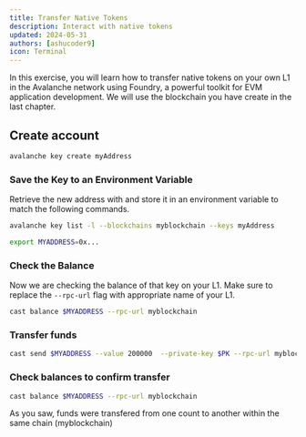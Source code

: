 ```yaml
---
title: Transfer Native Tokens
description: Interact with native tokens 
updated: 2024-05-31
authors: [ashucoder9]
icon: Terminal
---
```


In this exercise, you will learn how to transfer native tokens on your own L1 in the Avalanche network using Foundry, a powerful toolkit for EVM application development. We will use the blockchain you have create in the last chapter.

<Steps>
<Step>

## Create account
```bash
avalanche key create myAddress
```

</Step>
<Step>

### Save the Key to an Environment Variable

Retrieve the new address with and store it in an environment variable to match the following commands.
 
```bash
avalanche key list -l --blockchains myblockchain --keys myAddress
```

```bash
export MYADDRESS=0x...
```

</Step>
<Step>

### Check the Balance

Now we are checking the balance of that key on your L1. Make sure to replace the `--rpc-url` flag with appropriate name of your L1.

```bash
cast balance $MYADDRESS --rpc-url myblockchain
```

</Step>
<Step>

### Transfer funds

```bash
cast send $MYADDRESS --value 200000  --private-key $PK --rpc-url myblockchain
```

</Step>
<Step>

### Check balances to confirm transfer

```bash
cast balance $MYADDRESS --rpc-url myblockchain
```

</Step>
</Steps>

As you saw, funds were transfered from one count to another within the same chain (myblockchain)
